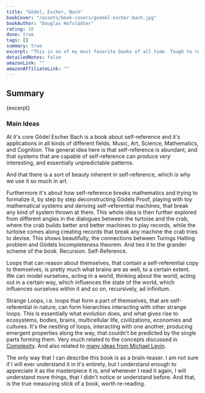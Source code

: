 ```yaml
---
title: "Gödel, Escher, Bach"
bookCover: "/assets/book-covers/goedel-escher-bach.jpg"
bookAuthor: "Douglas Hofstädter"
rating: 10
done: true
tags: []
summary: true
excerpt: "This is on of my most favorite books of all time. Tough to read, even harder to summarize. But worth to read, and then re-read. And re-read. The dialogues where the turtoise discusses important riddles and philosophical questions alone, make this book worthwhile. How they are self referentially tied into the whole picture, makes it even better."
detailedNotes: false
amazonLink: ""
amazonAffiliateLink: ""
---
```


## Summary

<p>{excerpt}</p>

### Main Ideas 

At it's core Gödel Escher Bach is a book about self-reference and it's applications in all kinds of different fields. Music, Art, Science, Mathematics, and Cognition. The general idea here is that self-reference is abundant, and that systems that are capable of self-reference can produce *very* interesting, and essentially unpredictable patterns. 

And that there is a sort of beauty inherent in self-reference, which is why we use it so much in art. 

Furthermore it's about how self-reference breaks mathematics and trying to formalize it, by step by step deconstructing Gödels Proof, playing with toy mathematical systems and deriving self-referential machines, that break any kind of system thrown at them. This whole idea is then further explored from different angles in the dialogues between the turtoise and the crab, where the crab builds better and better machines to play records, while the turtoise comes along creating records that break any machine the crab tries to devise. This shows beautifully, the connections between Turings Halting problem and Gödels Incompleteness theorem. And ties it to the grander scheme of the book. Recursion. Self-Reference. 

Loops that can reason about themselves, that contain a self-referential copy to themselves, is pretty much what brains are as well, to a certain extent. We can model ourselves, acting in a world, thinking about the world, acting out in a certain way, which influences the state of the world, which influences ourselves within it and so on, recursively, ad infinitum. 

Strange Loops, i.e. loops that form a part of themselves, that are self-referential in nature, can form hierarchies interacting with other strange loops. This is essentially what evolution does, and what gives rise to ecosystems, bodies, brains, multicellular life, civilizations, economies and cultures. It's the nestling of loops, interacting with one another, producing emergent properties along the way, that couldn't be predicted by the single parts forming them. Very much related to the concepts discussed in [Complexity](/booknotes/complexity). And also related to [many ideas from Michael Levin](https://drmichaellevin.org/resources/).

The only way that I can describe this book is as a brain-teaser. I am not sure if I will ever understand it in it's entirety, but I understand enough to appreciate it as the masterpiece it is, and whenever I read it again, I will understand more things, that I didn't notice or understand before. And that, is the true measuring stick of a book, worth re-reading.